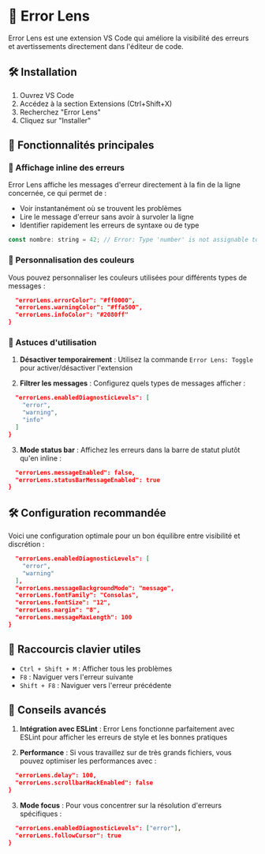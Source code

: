 
# 🔎 Error Lens

Error Lens est une extension VS Code qui améliore la visibilité des erreurs et avertissements directement dans l'éditeur de code.

## 🛠️ Installation

1. Ouvrez VS Code
2. Accédez à la section Extensions (Ctrl+Shift+X)
3. Recherchez "Error Lens"
4. Cliquez sur "Installer"

## 📘 Fonctionnalités principales

### 📘 Affichage inline des erreurs

Error Lens affiche les messages d'erreur directement à la fin de la ligne concernée, ce qui permet de :
- Voir instantanément où se trouvent les problèmes
- Lire le message d'erreur sans avoir à survoler la ligne
- Identifier rapidement les erreurs de syntaxe ou de type

```js copy
const nombre: string = 42; // Error: Type 'number' is not assignable to type 'string'
```

### 📘 Personnalisation des couleurs

Vous pouvez personnaliser les couleurs utilisées pour différents types de messages :


```json copy
  "errorLens.errorColor": "#ff0000",
  "errorLens.warningColor": "#ffa500",
  "errorLens.infoColor": "#2080ff"
}
```


### 📘 Astuces d'utilisation

1. **Désactiver temporairement** : Utilisez la commande `Error Lens: Toggle` pour activer/désactiver l'extension

2. **Filtrer les messages** : Configurez quels types de messages afficher :

```json copy
  "errorLens.enabledDiagnosticLevels": [
    "error",
    "warning",
    "info"
  ]
}
```


3. **Mode status bar** : Affichez les erreurs dans la barre de statut plutôt qu'en inline :
```json copy
  "errorLens.messageEnabled": false,
  "errorLens.statusBarMessageEnabled": true
}
```


## 🛠️ Configuration recommandée

Voici une configuration optimale pour un bon équilibre entre visibilité et discrétion :


```json copy
  "errorLens.enabledDiagnosticLevels": [
    "error",
    "warning"
  ],
  "errorLens.messageBackgroundMode": "message",
  "errorLens.fontFamily": "Consolas",
  "errorLens.fontSize": "12",
  "errorLens.margin": "8",
  "errorLens.messageMaxLength": 100
}
```


## 📘 Raccourcis clavier utiles

- `Ctrl + Shift + M` : Afficher tous les problèmes
- `F8` : Naviguer vers l'erreur suivante
- `Shift + F8` : Naviguer vers l'erreur précédente

## 🚀 Conseils avancés

1. **Intégration avec ESLint** : Error Lens fonctionne parfaitement avec ESLint pour afficher les erreurs de style et les bonnes pratiques

2. **Performance** : Si vous travaillez sur de très grands fichiers, vous pouvez optimiser les performances avec :

```json copy
  "errorLens.delay": 100,
  "errorLens.scrollbarHackEnabled": false
}
```


3. **Mode focus** : Pour vous concentrer sur la résolution d'erreurs spécifiques :

```json copy
  "errorLens.enabledDiagnosticLevels": ["error"],
  "errorLens.followCursor": true
}
```

